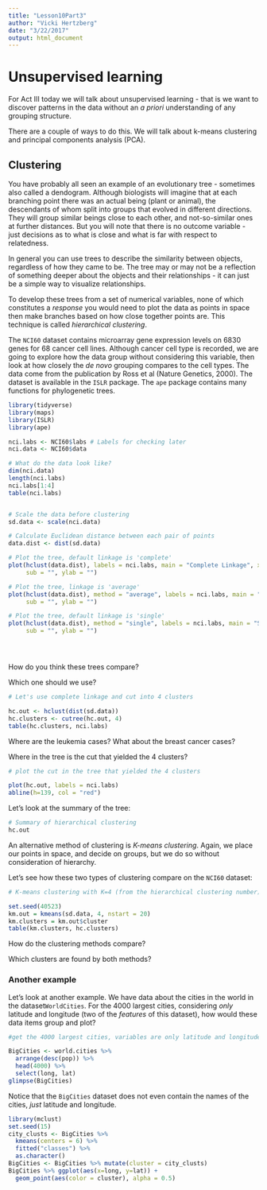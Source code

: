```yaml
---
title: "Lesson10Part3"
author: "Vicki Hertzberg"
date: "3/22/2017"
output: html_document
---
```



# Unsupervised learning

For Act III today we will talk about unsupervised learning - that is we want to discover patterns in the data without an *a priori* understanding of any grouping structure.

There are a couple of ways to do this. We will talk about k-means clustering and principal components analysis (PCA).

## Clustering

You have probably all seen an example of an evolutionary tree - sometimes also called a dendogram. Although biologists will imagine that at each branching point there was an actual being (plant or animal), the descendants of whom split into groups that evolved in different directions. They will group similar beings close to each other, and not-so-similar ones at further distances. But you will note that there is no outcome variable - just decisions as to what is close and what is far with respect to relatedness.

In general you can use trees to describe the similarity between objects, regardless of how they came to be. The tree may or may not be a reflection of something deeper about the objects and their relationships - it can just be a simple way to visualize relationships.

To develop these trees from a set of numerical variables, none of which constitutes a *response* you would need to plot the data as points in space then make branches based on how close together points are. This technique is called _hierarchical clustering_.

The `NCI60` dataset contains microarray gene expression levels on 6830 genes for 68 cancer cell lines. Although cancer cell type is recorded, we are going to explore how the data group without considering this variable, then look at how closely the *de novo* grouping compares to the cell types. The data come from the publication by Ross et al (Nature Genetics, 2000). The dataset is available in the `ISLR` package. The `ape` package contains many functions for phylogenetic trees.

```r
library(tidyverse)
library(maps)
library(ISLR)
library(ape)

nci.labs <- NCI60$labs # Labels for checking later
nci.data <- NCI60$data

# What do the data look like?
dim(nci.data)
length(nci.labs)
nci.labs[1:4]
table(nci.labs)


# Scale the data before clustering
sd.data <- scale(nci.data)

# Calculate Euclidean distance between each pair of points
data.dist <- dist(sd.data)

# Plot the tree, default linkage is 'complete'
plot(hclust(data.dist), labels = nci.labs, main = "Complete Linkage", xlab = "",
     sub = "", ylab = "")

# Plot the tree, linkage is 'average'
plot(hclust(data.dist), method = "average", labels = nci.labs, main = "Average Linkage", xlab = "", 
     sub = "", ylab = "")

# Plot the tree, default linkage is 'single'
plot(hclust(data.dist), method = "single", labels = nci.labs, main = "Single Linkage", xlab = "", 
     sub = "", ylab = "")





```

How do you think these trees compare?

Which one should we use?

```r
# Let's use complete linkage and cut into 4 clusters

hc.out <- hclust(dist(sd.data))
hc.clusters <- cutree(hc.out, 4)
table(hc.clusters, nci.labs)


```

Where are the leukemia cases? What about the breast cancer cases?

Where in the tree is the cut that yielded the 4 clusters?

```r
# plot the cut in the tree that yielded the 4 clusters

plot(hc.out, labels = nci.labs)
abline(h=139, col = "red")
```

Let's look at the summary of the tree:

```r
# Summary of hierarchical clustering
hc.out
```

An alternative method of clustering is _K-means clustering_. Again, we place our points in space, and decide on groups, but we do so without consideration of hierarchy. 

Let's see how these two types of clustering compare on the `NCI60` dataset:

```r

# K-means clustering with K=4 (from the hierarchical clustering number)

set.seed(40523)
km.out = kmeans(sd.data, 4, nstart = 20)
km.clusters = km.out$cluster
table(km.clusters, hc.clusters)

```

How do the clustering methods compare?

Which clusters are found by both methods?

### Another example

Let's look at another example. We have data about the cities in the world in the dataset`WorldCities`. For the 4000 largest cities, considering *only* latitude and longitude (two of the *features* of this dataset), how would these data items group and plot?

```r
#get the 4000 largest cities, variables are only latitude and longitude

BigCities <- world.cities %>%
  arrange(desc(pop)) %>%
  head(4000) %>%
  select(long, lat)
glimpse(BigCities)
```

Notice that the `BigCities` dataset does not even contain the names of the cities, *just* latitude and longitude.

```r
library(mclust)
set.seed(15)
city_clusts <- BigCities %>%
  kmeans(centers = 6) %>%
  fitted("classes") %>%
  as.character()
BigCities <- BigCities %>% mutate(cluster = city_clusts)
BigCities %>% ggplot(aes(x=long, y=lat)) +
  geom_point(aes(color = cluster), alpha = 0.5)
```

